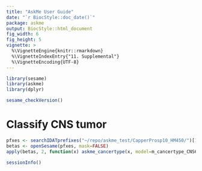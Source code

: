 ```yaml
---
title: "AskMe User Guide"
date: "`r BiocStyle::doc_date()`"
package: askme
output: BiocStyle::html_document
fig_width: 6
fig_height: 5
vignette: >
  %\VignetteEngine{knitr::rmarkdown}
  %\VignetteIndexEntry{"11. Supplemental"}
  %\VignetteEncoding{UTF-8}
---
```


```r
library(sesame)
library(askme)
library(dplyr)
```

```r
sesame_checkVersion()
```

# Classify CNS tumor

```r
pfxes <- searchIDATprefixes("~/repo/askme_test/CapperProsp10_HM450/")[1:2]
betas <- openSesame(pfxes, mask=FALSE)
apply(betas, 2, function(x) askme_cancertype(x, model=m_cancertype_CNS65))
```




```r
sessionInfo()
```


